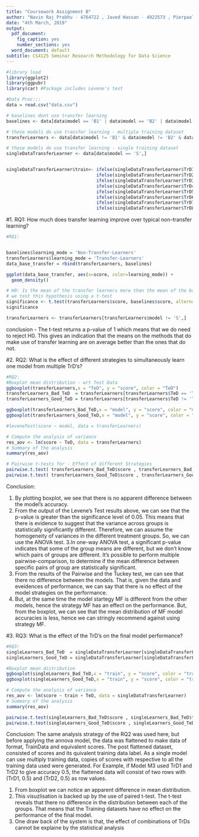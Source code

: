 ```yaml
---
title: "Coursework Assignment B"
author: "Navin Raj Prabhu - 4764722 , Javed Hassan - 4922573 , Pierpaolo Lucarelli - 4900626"
date: "4th March, 2019"
output:
  pdf_document:
    fig_caption: yes
    number_sections: yes
  word_document: default
subtitle: CS4125 Seminar Research Methodology for Data Science
---
```


```r
#library load
library(ggplot2)
library(ggpubr)
library(car) #Package includes Levene's test 

```

```r
#Data Proc:::
data = read.csv("data.csv")

# baselines dont use transfer learning
baselines <- data[data$model == 'B1' | data$model == 'B2' | data$model == 'B3',]

# these models do use transfer learning - multiple training dataset
transferLearners <- data[data$model != 'B1' & data$model != 'B2' & data$model != 'B3',]

# these models do use transfer learning - single training dataset
singleDataTransferLearner <- data[data$model == 'S',]


singleDataTransferLearner$train<- ifelse(singleDataTransferLearner$TrD1==1, 'TrD1',       
                                  ifelse(singleDataTransferLearner$TrD2==1, 'TrD2', 
                                  ifelse(singleDataTransferLearner$TrD3==1, 'TrD3', 
                                  ifelse(singleDataTransferLearner$TrD4==1, 'TrD4',
                                  ifelse(singleDataTransferLearner$TrD5==1, 'TrD5', 
                                  ifelse(singleDataTransferLearner$TrD6==1, 'TrD6',
                                  ifelse(singleDataTransferLearner$TrD7==1, 'TrD7',
                                  ifelse(singleDataTransferLearner$TrD8==1, 'TrD8', 1))))))))


```

#1. RQ1: How much does transfer learning improve over typical non-transfer learning?

```r

#RQ1:


baselines$learning_mode = 'Non-Transfer-Learners'
transferLearners$learning_mode = 'Transfer-Learners'
data_base_transfer = rbind(transferLearners, baselines)

ggplot(data_base_transfer, aes(x=score, color=learning_mode)) + 
  geom_density()

# H0: Is the mean of the transfer learners more than the mean of the baseline scores?
# we test this hypothesis using a t-test
significance <- t.test(transferLearners$score, baselines$score, alternative="greater")
significance

transferLearners <- transferLearners[transferLearners$model != 'S',]
```
conclusion - The t-test returns a p-value of 1 which means that we do need to reject H0. This gives an indication that the means on the methods that do make use of transfer learning are on average better than the ones that do not. 


#2. RQ2: What is the effect of different strategies to simultaneously learn one model from multiple TrD's?
```r
#RQ2:
#Boxplot mean distribution - wrt Test Data
ggboxplot(transferLearners,x = "TeD", y = "score", color = "TeD")
transferLearners_Bad_TeD  = transferLearners[transferLearners$TeD == 'TeD5' | transferLearners$TeD == 'TeD7',]
transferLearners_Good_TeD = transferLearners[transferLearners$TeD != 'TeD5' | transferLearners$TeD != 'TeD7',]

ggboxplot(transferLearners_Bad_TeD,x = "model", y = "score", color = "model")
ggboxplot(transferLearners_Good_TeD,x = "model", y = "score", color = "model")

#leveneTest(score ~ model, data = transferLearners)

# Compute the analysis of variance
res_aov <- lm(score ~ TeD, data = transferLearners)
# Summary of the analysis
summary(res_aov)

# Pairwise t-tests for - Effect of different Strategies
pairwise.t.test( transferLearners_Bad_TeD$score , transferLearners_Bad_TeD$model,p.adjust.method = "none", pool.sd = FALSE)
pairwise.t.test( transferLearners_Good_TeD$score , transferLearners_Good_TeD$model, p.adjust.method = "none", pool.sd = FALSE)

```
Conclusion:

1. By plotting boxplot, we see that there is no apparent difference between the model's accuracy.
2. From the output of the Levene's Test results above, we can see that the p-value is greater than the significance level of 0.05. This means that there is evidence to suggest that the variance across groups is statistically significantly different. Therefore, we can assume the homogeneity of variances in the different treatment groups. So, we can use the ANOVA test.
3.In one-way ANOVA test, a significant p-value indicates that some of the group means are different, but we don’t know which pairs of groups are different. It’s possible to perform multiple pairwise-comparison, to determine if the mean difference between specific pairs of group are statistically significant.
4. From the results of the Pairwise and the Tuckey test, we can see that there no difference between the models. That is, given the data and eveidences of performance, we can say that there is no effect of the model strategies on the performance.
5. But, at the same time the model startegy MF is different from the other models, hence the strategy MF has an effect on the performance. But, from the boxplot, we can see that the mean distribution of MF model accuracies is less, hence we can stringly recommend against using strategy MF.


#3. RQ3: What is the effect of the TrD's on the final model performance?
```r
#RQ3:
singleLearners_Bad_TeD  = singleDataTransferLearner[singleDataTransferLearner$TeD == 'TeD5' | singleDataTransferLearner$TeD == 'TeD7',]
singleLearners_Good_TeD = singleDataTransferLearner[singleDataTransferLearner$TeD != 'TeD5' | singleDataTransferLearner$TeD != 'TeD7',]

#Boxplot mean distribution
ggboxplot(singleLearners_Bad_TeD,x = "train", y = "score", color = "train")
ggboxplot(singleLearners_Good_TeD,x = "train", y = "score", color = "train")

# Compute the analysis of variance
res_aov <- lm(score ~ train + TeD, data = singleDataTransferLearner)
# Summary of the analysis
summary(res_aov)

pairwise.t.test(singleLearners_Bad_TeD$score , singleLearners_Bad_TeD$train, p.adjust.method = "none", pool.sd = FALSE)
pairwise.t.test(singleLearners_Good_TeD$score , singleLearners_Good_TeD$train, p.adjust.method = "none", pool.sd = FALSE)

```
Conclusion:
The same analysis strategy of the RQ2 was used here, but before applying the annova model, the data was flattened to make data of format, TrainData and equivalent scores. The post flattened dataset, consisted of scores and its quivalent training data label. As a single model can use multiply training data, copies of scores with respective to all the training data used were generated. For Example, if Model M3 used TrD1  and TrD2 to give accuracy 0.5, the flattened data will consist of two rows with (TrD1, 0.5) and (TrD2, 0.5) as row values.

1. From boxplot we can notice an apparent difference in mean distribution.
2. This visuzlisation is backed up by the use of paired t-test. The t-test reveals that there no difference in the distribution between each of the groups. That means that the Training datasets have no effect on the performance of the final model.
3. One draw back of the system is that, the effect of combinations of TrDs cannot be explaine by the statistical analysis





